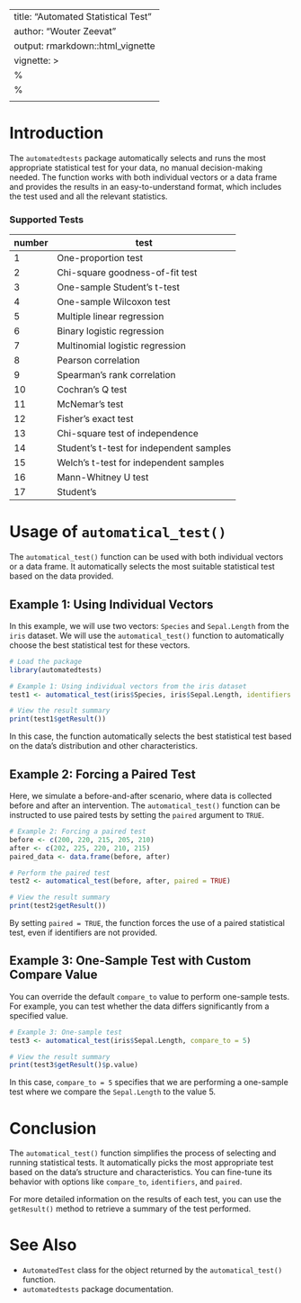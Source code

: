 
---
title: "Automated Statistical Test"
author: "Wouter Zeevat"
output: rmarkdown::html_vignette
vignette: >
  %\VignetteIndexEntry{Automated Statistical Test}
  %\VignetteEngine{knitr::rmarkdown}
  \usepackage{graphicx}
---

# Introduction

The `automatedtests` package automatically selects and runs the most appropriate statistical test for your data, no manual decision-making needed.
The function works with both individual vectors or a data frame and provides the results in an easy-to-understand format, which includes the test used and all the relevant statistics.

### Supported Tests
| number     | test |
|--------------|-------------|
| 1 | One-proportion test
| 2 | Chi-square goodness-of-fit test
| 3 | One-sample Student's t-test
| 4 | One-sample Wilcoxon test
| 5 | Multiple linear regression
| 6 | Binary logistic regression
| 7 | Multinomial logistic regression
| 8 | Pearson correlation
| 9 | Spearman's rank correlation
| 10 | Cochran's Q test
| 11 | McNemar's test
| 12 | Fisher's exact test
| 13 | Chi-square test of independence
| 14 | Student's t-test for independent samples
| 15 | Welch's t-test for independent samples
| 16 | Mann-Whitney U test
| 17 | Student's

# Usage of `automatical_test()`

The `automatical_test()` function can be used with both individual vectors or a data frame. It automatically selects the most suitable statistical test based on the data provided.

## Example 1: Using Individual Vectors

In this example, we will use two vectors: `Species` and `Sepal.Length` from the `iris` dataset. We will use the `automatical_test()` function to automatically choose the best statistical test for these vectors.

```r
# Load the package
library(automatedtests)

# Example 1: Using individual vectors from the iris dataset
test1 <- automatical_test(iris$Species, iris$Sepal.Length, identifiers = FALSE)

# View the result summary
print(test1$getResult())
```

In this case, the function automatically selects the best statistical test based on the data's distribution and other characteristics.

## Example 2: Forcing a Paired Test

Here, we simulate a before-and-after scenario, where data is collected before and after an intervention. The `automatical_test()` function can be instructed to use paired tests by setting the `paired` argument to `TRUE`.

```r
# Example 2: Forcing a paired test
before <- c(200, 220, 215, 205, 210)
after <- c(202, 225, 220, 210, 215)
paired_data <- data.frame(before, after)

# Perform the paired test
test2 <- automatical_test(before, after, paired = TRUE)

# View the result summary
print(test2$getResult())
```

By setting `paired = TRUE`, the function forces the use of a paired statistical test, even if identifiers are not provided.

## Example 3: One-Sample Test with Custom Compare Value

You can override the default `compare_to` value to perform one-sample tests. For example, you can test whether the data differs significantly from a specified value.

```r
# Example 3: One-sample test
test3 <- automatical_test(iris$Sepal.Length, compare_to = 5)

# View the result summary
print(test3$getResult()$p.value)
```

In this case, `compare_to = 5` specifies that we are performing a one-sample test where we compare the `Sepal.Length` to the value 5.

# Conclusion

The `automatical_test()` function simplifies the process of selecting and running statistical tests. It automatically picks the most appropriate test based on the data's structure and characteristics. You can fine-tune its behavior with options like `compare_to`, `identifiers`, and `paired`.

For more detailed information on the results of each test, you can use the `getResult()` method to retrieve a summary of the test performed.

# See Also

- `AutomatedTest` class for the object returned by the `automatical_test()` function.
- `automatedtests` package documentation.

